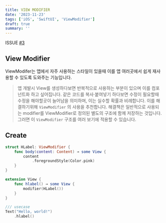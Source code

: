 ```yaml
---
title: VIEW MODIFIER 
date: '2023-11-23'
tags: ['iOS', 'SwiftUI', 'ViewModifier']
draft: true
summary: ''
---
```


<span className="issue">ISSUE [#3](https://github.com/o-henry/lee/issues/3)</span>

## View Modifier

ViewModifer는 앱에서 자주 사용하는 스타일이 있을때 이를 앱 여러곳에서 쉽게 재사용할 수 있도록 도와주는 기능입니다.
> 앱 개발시 View를 생성하다보면 반복적으로 사용하는 부분이 있으며 이를 컴포넌트화 하고 싶어집니다.
같은 코드를 복사·붙여넣기 하다보면 수정이 필요할때 수정을 해야할곳이 늘어남을 의미하며, 이는 실수할 확률과 비례합니다. 이를 해결하기위해
`ViewModifier` 의 사용을 추천합니다. 해결책은 일반적으로 사용되는 modifier를 ViewModifier로 정의된 별도의 구조에 함께 저장하는 것입니다. 그러면 이 `ViewModifier` 구조를 여러 보기에 적용할 수 있습니다. 

## Create

```swift
struct HLabel: ViewModifier { 
    func body(content: Content) → some View { 
        content
            .foregroundStyle(Color.pink)
    }
}

extension View { 
    func hlabel() → some View { 
        modifier(HLabel())
    }
}

/// usecase
Text("Hello, world!")
    .hlabel()
```
